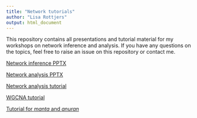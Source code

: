 ```yaml
---
title: "Network tutorials"
author: "Lisa Rottjers"
output: html_document
---
```


This repository contains all presentations and tutorial material for my workshops on network inference and analysis. If you have any questions on the topics, feel free to raise an issue on this repository or contact me. 

[Network inference PPTX](https://github.com/ramellose/networktutorials/raw/master/Workshop%20network%20analysis%202019/Network%20inference.pptx)

[Network analysis PPTX](https://github.com/ramellose/networktutorials/raw/master/Workshop%20network%20analysis%202019/Network%20analysis.pptx)

[Network analysis tutorial](https://ramellose.github.io/networktutorials/workshop_MDA.html)

[WGCNA tutorial](https://ramellose.github.io/networktutorials/wgcna.html)

[Tutorial for _manta_ and _anuran_](https://ramellose.github.io/networktutorials/workshop_demo.html)